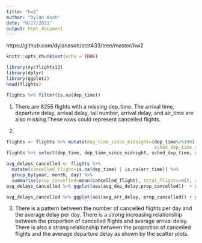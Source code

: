 ```yaml
---
title: "hw2"
author: "Dylan Asoh"
date: "9/27/2021"
output: html_document
---
```

https://github.com/dylanasoh/stat433/tree/master/hw2

```r
knitr::opts_chunk$set(echo = TRUE)
```

```r
library(nycflights13)
library(dplyr)
library(ggplot2)
head(flights)
```
```r
flights %>% filter(is.na(dep_time))
```

1. There are 8255 flights with a missing dep_time. The arrival time, departure delay, arrival delay, tail number, arrival delay, and air_time are also missing.These rows could represent cancelled flights.

2.

```r
flights <- flights %>% mutate(dep_time_since_midnight=(dep_time%/%100) * 60 + (dep_time%% 100),
                                                       sched_dep_time_since_midnight=(sched_dep_time%/%100) * 60 + (sched_dep_time%% 100))
flights %>% select(dep_time, dep_time_since_midnight, sched_dep_time, sched_dep_time_since_midnight)
```

```r
avg_delays_cancelled <- flights %>% 
  mutate(cancelled_flight=is.na(dep_time) | is.na(arr_time)) %>% 
  group_by(year, month, day) %>% 
  summarise(prop_cancelled=mean(cancelled_flight), total_flights=n(), avg_dep_delay=mean(dep_delay, na.rm=TRUE), avg_arr_delay=mean(arr_delay, na.rm=TRUE)) 
avg_delays_cancelled %>% ggplot(aes(avg_dep_delay,prop_cancelled))  + geom_point()
```

```r
avg_delays_cancelled %>% ggplot(aes(avg_arr_delay, prop_cancelled)) + geom_point()
```

3. There is a pattern between the number of cancelled flights per day and the average delay per day. There is a strong increasing relationship between the proportion of cancelled flights and average arrival delay. There is also a strong relationship between the proprotion of cancelled flights and the average departure delay as shown by the scatter plots.